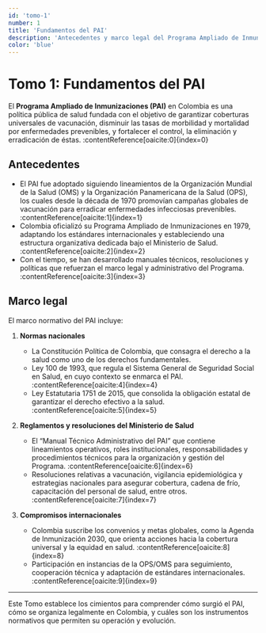 ```yaml
---
id: 'tomo-1'
number: 1
title: 'Fundamentos del PAI'
description: 'Antecedentes y marco legal del Programa Ampliado de Inmunizaciones'
color: 'blue'
---
```


# Tomo 1: Fundamentos del PAI

El **Programa Ampliado de Inmunizaciones (PAI)** en Colombia es una política pública de salud fundada con el objetivo de garantizar coberturas universales de vacunación, disminuir las tasas de morbilidad y mortalidad por enfermedades prevenibles, y fortalecer el control, la eliminación y erradicación de éstas. :contentReference[oaicite:0]{index=0}

## Antecedentes

- El PAI fue adoptado siguiendo lineamientos de la Organización Mundial de la Salud (OMS) y la Organización Panamericana de la Salud (OPS), los cuales desde la década de 1970 promovían campañas globales de vacunación para erradicar enfermedades infecciosas prevenibles. :contentReference[oaicite:1]{index=1}  
- Colombia oficializó su Programa Ampliado de Inmunizaciones en 1979, adaptando los estándares internacionales y estableciendo una estructura organizativa dedicada bajo el Ministerio de Salud. :contentReference[oaicite:2]{index=2}  
- Con el tiempo, se han desarrollado manuales técnicos, resoluciones y políticas que refuerzan el marco legal y administrativo del Programa. :contentReference[oaicite:3]{index=3}

## Marco legal

El marco normativo del PAI incluye:

1. **Normas nacionales**  
   - La Constitución Política de Colombia, que consagra el derecho a la salud como uno de los derechos fundamentales.  
   - Ley 100 de 1993, que regula el Sistema General de Seguridad Social en Salud, en cuyo contexto se enmarca el PAI. :contentReference[oaicite:4]{index=4}  
   - Ley Estatutaria 1751 de 2015, que consolida la obligación estatal de garantizar el derecho efectivo a la salud. :contentReference[oaicite:5]{index=5}  

2. **Reglamentos y resoluciones del Ministerio de Salud**  
   - El “Manual Técnico Administrativo del PAI” que contiene lineamientos operativos, roles institucionales, responsabilidades y procedimientos técnicos para la organización y gestión del Programa. :contentReference[oaicite:6]{index=6}  
   - Resoluciones relativas a vacunación, vigilancia epidemiológica y estrategias nacionales para asegurar cobertura, cadena de frío, capacitación del personal de salud, entre otros. :contentReference[oaicite:7]{index=7}  

3. **Compromisos internacionales**  
   - Colombia suscribe los convenios y metas globales, como la Agenda de Inmunización 2030, que orienta acciones hacia la cobertura universal y la equidad en salud. :contentReference[oaicite:8]{index=8}  
   - Participación en instancias de la OPS/OMS para seguimiento, cooperación técnica y adaptación de estándares internacionales. :contentReference[oaicite:9]{index=9}  

---

Este Tomo establece los cimientos para comprender cómo surgió el PAI, cómo se organiza legalmente en Colombia, y cuáles son los instrumentos normativos que permiten su operación y evolución.